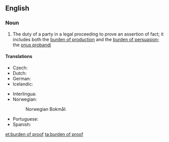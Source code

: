 ==English==
{{wikipedia}}

===Noun===
{{en-noun|head=[[burden]] [[of]] [[proof]]|burdens of proof}}

# {{context|legal|lang=en}} The duty of a party in a legal proceeding to prove an assertion of fact; it includes both the [[burden of production]] and the [[burden of persuasion]]; the [[onus probandi]]

====Translations====
{{trans-top|duty of a party in a legal proceeding}}
* Czech: {{t-|cs|důkazní břemeno|n}}
* Dutch: {{t+|nl|last|m}}
* German: {{t-|de|Beweislast|f}}
* Icelandic: {{t-|is|sönnunarbyrði|f}}
{{trans-mid}}
* Interlingua: {{t-|ia|onere del prova}}
* Norwegian:
*: Norwegian Bokmål: {{t-|nb|bevisbyrde|m}}
* Portuguese: {{t-|pt|ônus da prova|m}}
* Spanish: {{t-|es|carga de la prueba|f}}
{{trans-bottom}}

[[et:burden of proof]]
[[ta:burden of proof]]
